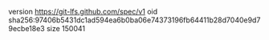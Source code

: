 version https://git-lfs.github.com/spec/v1
oid sha256:97406b5431dc1ad594ea6b0ba06e74373196fb64411b28d7040e9d79ecbe18e3
size 150041
